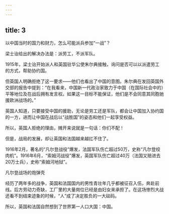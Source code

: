 ```yaml
---
---
---
```

title: 3
---



以中国当时的国力和财力，怎么可能派兵参加“一战”？

梁士诒给出的解决办法是：派劳工，不派军队。

1915年，梁士诒开始派人和英国驻华公使朱尔典接触，询问是否可以以派遣劳工的方式，帮助协约国。

但英国人明确拒绝了这一要求——他们也看出了中国的意图。朱尔典在发回英国外交部的报告中提到：“在我看来，中国新一代政治家致力于中国（在国际社会中的）平等地位及在战后拥有发言权。如果这一目标不能保证，他们是不会同意其同胞驰援欧洲战场的。”

英国人知道，只要接受中国的援助，无论是劳工还是军队，都会让中国加入协约国的一方，进而让中国在战后以“战胜国”的姿态和他们一起享受权益。

所以，英国人拒绝的理由，摊开来说就是一句话：你们不配！

但是，战局的发展，却让英国和法国越来越扛不住了。

1916年2月，著名的“凡尔登战役”爆发，法国军队伤亡超过50万，史称“凡尔登绞肉机”。1916年6月，“索姆河战役”爆发，英国军队伤亡超过40万（法国又赔进去20万士兵），史称“索姆河地狱”。

凡尔登战场的炮弹壳



经历了两年多的战争，英国和法国国内的男性青壮年几乎都被征召入伍，奔赴前线。后方劳动力奇缺，工厂里的大量岗位已经是由妇女来承担了。在这场惨烈大战还看不到结束迹象的时候，“人”成了决定胜负的一大砝码。

所以，英国和法国自然想到了世界第一人口大国：中国。